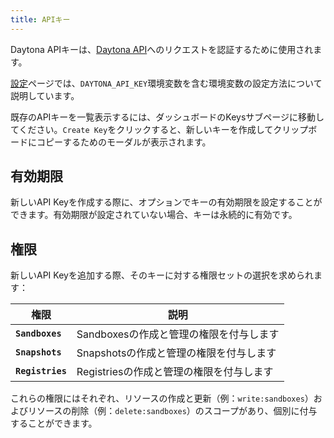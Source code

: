 ```yaml
---
title: APIキー
---
```



Daytona APIキーは、[Daytona API](/docs/ja/tools/api)へのリクエストを認証するために使用されます。

[設定](/docs/ja/configuration)ページでは、`DAYTONA_API_KEY`環境変数を含む環境変数の設定方法について説明しています。

既存のAPIキーを一覧表示するには、ダッシュボードのKeysサブページに移動してください。`Create Key`をクリックすると、新しいキーを作成してクリップボードにコピーするためのモーダルが表示されます。

## 有効期限

新しいAPI Keyを作成する際に、オプションでキーの有効期限を設定することができます。有効期限が設定されていない場合、キーは永続的に有効です。

## 権限

新しいAPI Keyを追加する際、そのキーに対する権限セットの選択を求められます：

| 権限             | 説明                                               |
| ---------------- | -------------------------------------------------- |
| **`Sandboxes`**  | Sandboxesの作成と管理の権限を付与します             |
| **`Snapshots`**  | Snapshotsの作成と管理の権限を付与します             |
| **`Registries`** | Registriesの作成と管理の権限を付与します            |

これらの権限にはそれぞれ、リソースの作成と更新（例：`write:sandboxes`）およびリソースの削除（例：`delete:sandboxes`）のスコープがあり、個別に付与することができます。
